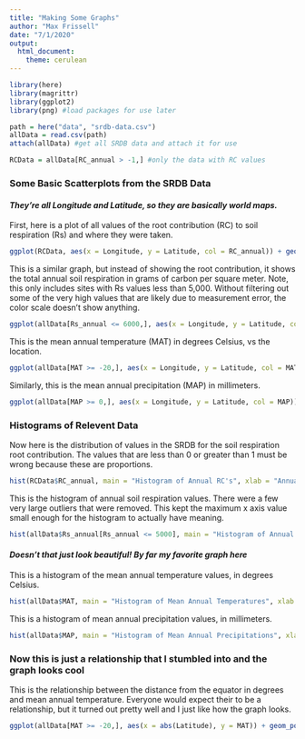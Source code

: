 ```yaml
---
title: "Making Some Graphs"
author: "Max Frissell"
date: "7/1/2020"
output: 
  html_document:
    theme: cerulean
---
```


``` r
library(here)
library(magrittr)
library(ggplot2)
library(png) #load packages for use later

path = here("data", "srdb-data.csv")
allData = read.csv(path) 
attach(allData) #get all SRDB data and attach it for use

RCData = allData[RC_annual > -1,] #only the data with RC values
```

### Some Basic Scatterplots from the SRDB Data

#### *They're all Longitude and Latitude, so they are basically world maps.*

First, here is a plot of all values of the root contribution (RC) to soil respiration (Rs) and where they were taken.

```r
ggplot(RCData, aes(x = Longitude, y = Latitude, col = RC_annual)) + geom_point(size = 2) + xlim(-180, 180) + ylim(-50, 80) + theme_bw()
```

This is a similar graph, but instead of showing the root contribution, it shows the total annual soil respiration in grams of carbon per square meter. 
Note, this only includes sites with Rs values less than 5,000. 
Without filtering out some of the very high values that are likely due to measurement error, the color scale doesn't show anything.

```r
ggplot(allData[Rs_annual <= 6000,], aes(x = Longitude, y = Latitude, col = Rs_annual)) + geom_point(size = 2) + xlim(-180, 180) + ylim(-50, 80) + theme_bw()
```

This is the mean annual temperature (MAT) in degrees Celsius, vs the location.

```r
ggplot(allData[MAT >= -20,], aes(x = Longitude, y = Latitude, col = MAT)) + geom_point(size = 2) + xlim(-180, 180) + ylim(-50, 80) + theme_bw()
```

Similarly, this is the mean annual precipitation (MAP) in millimeters.

```r
ggplot(allData[MAP >= 0,], aes(x = Longitude, y = Latitude, col = MAP)) + geom_point(size = 2) + xlim(-180, 180) + ylim(-50, 80) + theme_bw()
```

### Histograms of Relevent Data

Now here is the distribution of values in the SRDB for the soil respiration root contribution.
The values that are less than 0 or greater than 1 must be wrong because these are proportions.

```r
hist(RCData$RC_annual, main = "Histogram of Annual RC's", xlab = "Annual RC", breaks = 20, col = "4") #makes the histogram
```

This is the histogram of annual soil respiration values.
There were a few very large outliers that were removed.
This kept the maximum x axis value small enough for the histogram to actually have meaning.

```r
hist(allData$Rs_annual[Rs_annual <= 5000], main = "Histogram of Annual Rs's", xlab = "Annual Rs (grams of C per square meter)", breaks = 20, col = "4") #makes the histogram
```

#### *Doesn't that just look beautiful! By far my favorite graph here*

This is a histogram of the mean annual temperature values, in degrees Celsius.

```r
hist(allData$MAT, main = "Histogram of Mean Annual Temperatures", xlab = "MAT (degrees C)", breaks = 40, col = "4") #makes the histogram
```

This is a histogram of mean annual precipitation values, in millimeters.

```r
hist(allData$MAP, main = "Histogram of Mean Annual Precipitations", xlab = "MAP (millimeters)", breaks = 20, col = "4") #makes the histogram
```

### Now this is just a relationship that I stumbled into and the graph looks cool

This is the relationship between the distance from the equator in degrees and mean annual temperature.
Everyone would expect their to be a relationship, but it turned out pretty well and I just like how the graph looks.

```r
ggplot(allData[MAT >= -20,], aes(x = abs(Latitude), y = MAT)) + geom_point(color = "4", size = 2) + theme_bw() + labs(x = "Distance from Equator (degrees)", y = "MAT (degrees C)")
```